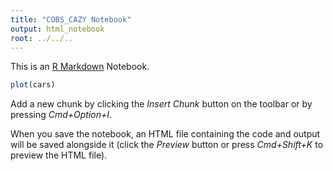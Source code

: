 ```yaml
---
title: "COBS_CAZY Notebook"
output: html_notebook
root: ../../..
---
```


This is an [R Markdown](http://rmarkdown.rstudio.com) Notebook.


```r
plot(cars)
```

Add a new chunk by clicking the *Insert Chunk* button on the toolbar or by pressing *Cmd+Option+I*.

When you save the notebook, an HTML file containing the code and output will be saved alongside it (click the *Preview* button or press *Cmd+Shift+K* to preview the HTML file).
